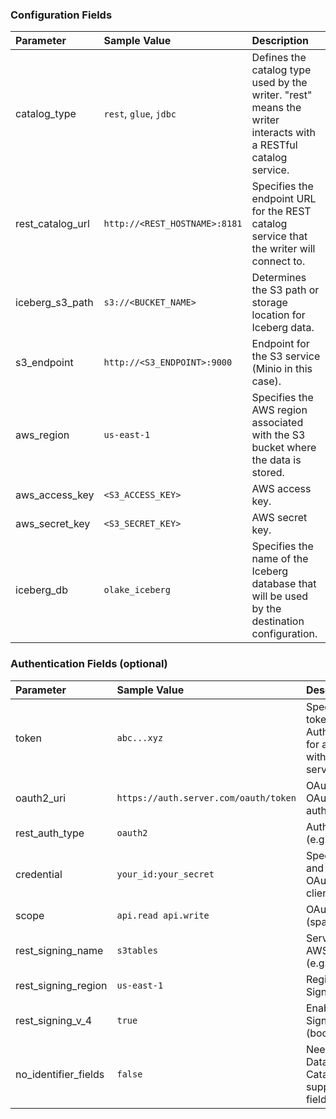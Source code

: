 ### Configuration Fields

| Parameter        | Sample Value                     | Description                                                                                                           |
|:-----------------|:---------------------------------|:-----------------------------------------------------------------------------------------------------------------------|
| catalog_type     | `rest`, `glue`, `jdbc`                 | Defines the catalog type used by the writer. "rest" means the writer interacts with a RESTful catalog service.        |
| rest_catalog_url | `http://<REST_HOSTNAME>:8181`            | Specifies the endpoint URL for the REST catalog service that the writer will connect to.                              |
| iceberg_s3_path  | `s3://<BUCKET_NAME>`                        | Determines the S3 path or storage location for Iceberg data.|
| s3_endpoint      | `http://<S3_ENDPOINT>:9000`            | Endpoint for the S3 service (Minio in this case).                                                                     |
| aws_region       | `us-east-1`                        | Specifies the AWS region associated with the S3 bucket where the data is stored.                                      |
| aws_access_key   | `<S3_ACCESS_KEY>`                            | AWS access key.                                                                      |
| aws_secret_key   | `<S3_SECRET_KEY>`                         | AWS secret key.                                                                   |
| iceberg_db       | `olake_iceberg`                    | Specifies the name of the Iceberg database that will be used by the destination configuration.                        |


### Authentication Fields (optional)

| Parameter           | Sample Value                        | Description                                                                                                   |
| :------------------ | :---------------------------------- | :------------------------------------------------------------------------------------------------------------ |
| token               | `abc...xyz `                          | Specifies the Bearer token sent in the Authorization header for authenticating with the REST catalog service. |
| oauth2_uri          | `https://auth.server.com/oauth/token` | OAuth2 server URI for OAuth2 authentication.                                                                  |
| rest_auth_type      | `oauth2`                              | Authentication type (e.g., "oauth2").                                                                         |
| credential          | `your_id:your_secret`                 | Specifies the client ID and secret for OAuth2, formatted as client_id:client_secret.                          |
| scope               | `api.read api.write`                  | OAuth2 scopes (space-separated).                                                                              |
| rest_signing_name   | `s3tables`                            | Service name for AWS Signature V4 (e.g., "s3tables").                                                         |
| rest_signing_region | `us-east-1`                           | Region for AWS Signature V4 signing.                                                                          |
| rest_signing_v_4    | `true`                              | Enable AWS Signature V4 signing (boolean).                                                                    |
| no_identifier_fields| `false`                             | Needed to set true for Databricks Unity Catalog as it doesn't support identifier fields                       |
